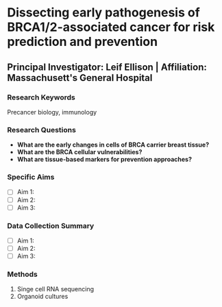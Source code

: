 # Dissecting early pathogenesis of BRCA1/2-associated cancer for risk prediction and prevention
## Principal Investigator: Leif Ellison | Affiliation: Massachusett's General Hospital
### Research Keywords
Precancer biology, immunology

### Research Questions

- **What are the early changes in cells of BRCA carrier breast tissue?**
- **What are the BRCA cellular vulnerabilities?** 
- **What are tissue-based markers for prevention approaches?**

### Specific Aims

- [ ] Aim 1: 
- [ ] Aim 2: 
- [ ] Aim 3: 

### Data Collection Summary

- [ ] Aim 1: 
- [ ] Aim 2: 
- [ ] Aim 3:

### Methods
1. Singe cell RNA sequencing 
2. Organoid cultures
